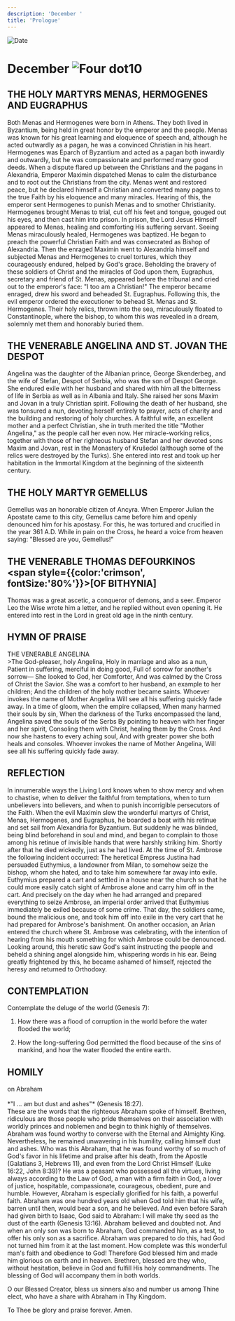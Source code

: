 ```yaml
---
description: 'December '
title: 'Prologue'
---
```


<RunningHead />
<Image src="/title-imprint.png" height={68} width={50} alt="Date" className="title-imprint"/>

# <div id="date">December <Image className="four-dot" src="/four-dot.png" height={15} width={15} alt="Four dot" />10</div>

## THE HOLY MARTYRS MENAS, HERMOGENES AND EUGRAPHUS

Both Menas and Hermogenes were born in Athens. They both lived in Byzantium, being held in great honor by the emperor and the people. Menas was known for his great learning and eloquence of speech and, although he acted outwardly as a pagan, he was a convinced Christian in his heart. Hermogenes was Eparch of Byzantium and acted as a pagan both inwardly and outwardly, but he was compassionate and performed many good deeds. When a dispute flared up between the Christians and the pagans in Alexandria, Emperor Maximin dispatched Menas to calm the disturbance and to root out the Christians from the city. Menas went and restored peace, but he declared himself a Christian and converted many pagans to the true Faith by his eloquence and many miracles. Hearing of this, the emperor sent Hermogenes to punish Menas and to smother Christianity. Hermogenes brought Menas to trial, cut off his feet and tongue, gouged out his eyes, and then cast him into prison. In prison, the Lord Jesus Himself appeared to Menas, healing and comforting His suffering servant. Seeing Menas miraculously healed, Hermogenes was baptized. He began to preach the powerful Christian Faith and was consecrated as Bishop of Alexandria. Then the enraged Maximin went to Alexandria himself and subjected Menas and Hermogenes to cruel tortures, which they courageously endured, helped by God's grace. Beholding the bravery of these soldiers of Christ and the miracles of God upon them, Eugraphus, secretary and friend of St. Menas, appeared before the tribunal and cried out to the emperor's face: "I too am a Christian!" The emperor became enraged, drew his sword and beheaded St. Eugraphus. Following this, the evil emperor ordered the executioner to behead St. Menas and St. Hermogenes. Their holy relics, thrown into the sea, miraculously floated to Constantinople, where the bishop, to whom this was revealed in a dream, solemnly met them and honorably buried them.

## THE VENERABLE ANGELINA AND ST. JOVAN THE DESPOT

Angelina was the daughter of the Albanian prince, George Skenderbeg, and the wife of Stefan, Despot of Serbia, who was the son of Despot George.  She endured exile with her husband and shared with him all the bitterness of life in Serbia as well as in Albania and Italy.  She raised her sons Maxim and Jovan in a truly Christian spirit.  Following the death of her husband, she was tonsured a nun, devoting herself entirely to prayer, acts of charity and the building and restoring of holy churches.  A faithful wife, an excellent mother and a perfect Christian, she in truth merited the title "Mother Angelina," as the people call her even now.  Her miracle-working relics, together with those of her righteous husband Stefan and her devoted sons Maxim and Jovan, rest in the Monastery of Krušedol (although some of the relics were destroyed by the Turks). She entered into rest and took up her habitation in the Immortal Kingdom at the beginning of the sixteenth century.

## THE HOLY MARTYR GEMELLUS

Gemellus was an honorable citizen of Ancyra. When Emperor Julian the Apostate came to this city, Gemellus came before him and openly denounced him for his apostasy. For this, he was tortured and crucified in the year 361 A.D. While in pain on the Cross, he heard a voice from heaven saying: "Blessed are you, Gemellus!"

## THE VENERABLE THOMAS DEFOURKINOS <br /><span style={{color:'crimson', fontSize:'80%'}}>[OF BITHYNIA]</span>

Thomas was a great ascetic, a conqueror of demons, and a seer. Emperor Leo the Wise wrote him a letter, and he replied without even opening it. He entered into rest in the Lord in great old age in the ninth century.


## HYMN OF PRAISE
<div style={{textAlign:'center', color:'crimson', fontWeight:'bold'}}>
THE VENERABLE ANGELINA
</div>
>The God-pleaser, holy Angelina,  
Holy in marriage and also as a nun,  
Patient in suffering, merciful in doing good,  
Full of sorrow for another's sorrow—  
She looked to God, her Comforter,  
And was calmed by the Cross of Christ the Savior.  
She was a comfort to her husband, an example to her children;  
And the children of the holy mother became saints.  
Whoever invokes the name of Mother Angelina  
Will see all his suffering quickly fade away.  
In a time of gloom, when the empire collapsed,  
When many harmed their souls by sin,  
When the darkness of the Turks encompassed the land,  
Angelina saved the souls of the Serbs  
By pointing to heaven with her finger and her spirit,  
Consoling them with Christ, healing them by the Cross.  
And now she hastens to every aching soul,  
And with greater power she both heals and consoles.  
Whoever invokes the name of Mother Angelina,  
Will see all his suffering quickly fade away.  


## REFLECTION

In innumerable ways the Living Lord knows when to show mercy and when to chastise, when to deliver the faithful from temptations, when to turn unbelievers into believers, and when to punish incorrigible persecutors of the Faith. When the evil Maximin slew the wonderful martyrs of Christ, Menas, Hermogenes, and Eugraphus, he boarded a boat with his retinue and set sail from Alexandria for Byzantium. But suddenly he was blinded, being blind beforehand in soul and mind, and began to complain to those among his retinue of invisible hands that were harshly striking him. Shortly after that he died wickedly, just as he had lived. At the time of St. Ambrose the following incident occurred: The heretical Empress Justina had persuaded Euthymius, a landowner from Milan, to somehow seize the bishop, whom she hated, and to take him somewhere far away into exile. Euthymius prepared a cart and settled in a house near the church so that he could more easily catch sight of Ambrose alone and carry him off in the cart. And precisely on the day when he had arranged and prepared everything to seize Ambrose, an imperial order arrived that Euthymius immediately be exiled because of some crime. That day, the soldiers came, bound the malicious one, and took him off into exile in the very cart that he had prepared for Ambrose's banishment. On another occasion, an Arian entered the church where St. Ambrose was celebrating, with the intention of hearing from his mouth something for which Ambrose could be denounced. Looking around, this heretic saw God's saint instructing the people and beheld a shining angel alongside him, whispering words in his ear. Being greatly frightened by this, he became ashamed of himself, rejected the heresy and returned to Orthodoxy.


## CONTEMPLATION
Contemplate the deluge of the world (Genesis 7):

1. How there was a flood of corruption in the world before the water flooded the world;

2. How the long-suffering God permitted the flood because of the sins of mankind, and how the water flooded the entire earth.


## HOMILY
<div style={{textAlign:'center', color:'crimson', fontWeight:'bold'}}>
on Abraham
</div>
<br />
<div style={{textAlign:'right'}}>
*"I … am but dust and ashes"* (Genesis 18:27).
</div>
These are the words that the righteous Abraham spoke of himself. Brethren, ridiculous are those people who pride themselves on their association with worldly princes and noblemen and begin to think highly of themselves. Abraham was found worthy to converse with the Eternal and Almighty King. Nevertheless, he remained unwavering in his humility, calling himself dust and ashes. Who was this Abraham, that he was found worthy of so much of God's favor in his lifetime and praise after his death, from the Apostle (Galatians 3, Hebrews 11), and even from the Lord Christ Himself (Luke 16:22, John 8:39)? He was a peasant who possessed all the virtues, living always according to the Law of God, a man with a firm faith in God, a lover of justice, hospitable, compassionate, courageous, obedient, pure and humble. However, Abraham is especially glorified for his faith, a powerful faith. Abraham was one hundred years old when God told him that his wife, barren until then, would bear a son, and he believed. And even before Sarah had given birth to Isaac, God said to Abraham: I will make thy seed as the dust of the earth (Genesis 13:16). Abraham believed and doubted not. And when an only son was born to Abraham, God commanded him, as a test, to offer his only son as a sacrifice. Abraham was prepared to do this, had God not turned him from it at the last moment. How complete was this wonderful man's faith and obedience to God! Therefore God blessed him and made him glorious on earth and in heaven. Brethren, blessed are they who, without hesitation, believe in God and fulfill His holy commandments. The blessing of God will accompany them in both worlds.

O our Blessed Creator, bless us sinners also and number us among Thine elect, who have a share with Abraham in Thy Kingdom.

To Thee be glory and praise forever. Amen.